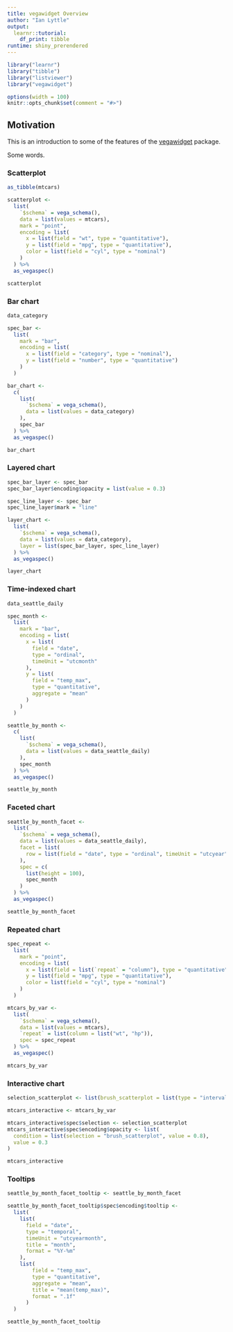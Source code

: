 ```yaml
---
title: vegawidget Overview
author: "Ian Lyttle"
output:
  learnr::tutorial:
    df_print: tibble
runtime: shiny_prerendered
---
```


```r
library("learnr")
library("tibble")
library("listviewer")
library("vegawidget")

options(width = 100)
knitr::opts_chunk$set(comment = "#>")
```

## Motivation

This is an introduction to some of the features of the [vegawidget](https://vegawidget.github.io/vegawidget/) package.

Some words.

### Scatterplot

```r
as_tibble(mtcars)
```

```r
scatterplot <- 
  list(
    `$schema` = vega_schema(),
    data = list(values = mtcars),
    mark = "point",
    encoding = list(
      x = list(field = "wt", type = "quantitative"),
      y = list(field = "mpg", type = "quantitative"),
      color = list(field = "cyl", type = "nominal")
    )
  ) %>%
  as_vegaspec()

scatterplot
```

### Bar chart

```r
data_category
```

```r
spec_bar <- 
  list(
    mark = "bar",
    encoding = list(
      x = list(field = "category", type = "nominal"),
      y = list(field = "number", type = "quantitative")
    )    
  )

bar_chart <- 
  c(
    list(
      `$schema` = vega_schema(),
      data = list(values = data_category)     
    ),
    spec_bar
  ) %>%
  as_vegaspec()

bar_chart
```

### Layered chart

```r
spec_bar_layer <- spec_bar
spec_bar_layer$encoding$opacity = list(value = 0.3)

spec_line_layer <- spec_bar
spec_line_layer$mark = "line"

layer_chart <- 
  list(
    `$schema` = vega_schema(),
    data = list(values = data_category),      
    layer = list(spec_bar_layer, spec_line_layer)
  ) %>%
  as_vegaspec()

layer_chart
```


### Time-indexed chart

```r
data_seattle_daily
```

```r
spec_month <- 
  list(
    mark = "bar",
    encoding = list(
      x = list(
        field = "date",
        type = "ordinal",
        timeUnit = "utcmonth"
      ),
      y = list(
        field = "temp_max",
        type = "quantitative",
        aggregate = "mean"
      )
    )
  )

seattle_by_month <- 
  c(
    list(
      `$schema` = vega_schema(),
      data = list(values = data_seattle_daily)
    ),
    spec_month    
  ) %>%
  as_vegaspec()

seattle_by_month
```

### Faceted chart

```r
seattle_by_month_facet <- 
  list(
    `$schema` = vega_schema(),
    data = list(values = data_seattle_daily),
    facet = list(
      row = list(field = "date", type = "ordinal", timeUnit = "utcyear")
    ),
    spec = c(
      list(height = 100),
      spec_month
    )
  ) %>%
  as_vegaspec()

seattle_by_month_facet
```


### Repeated chart

```r
spec_repeat <- 
  list(
    mark = "point",
    encoding = list(
      x = list(field = list(`repeat` = "column"), type = "quantitative"),
      y = list(field = "mpg", type = "quantitative"),
      color = list(field = "cyl", type = "nominal")
    )
  )

mtcars_by_var <-
  list(
    `$schema` = vega_schema(),
    data = list(values = mtcars),
    `repeat` = list(column = list("wt", "hp")),
    spec = spec_repeat
  ) %>%
  as_vegaspec()

mtcars_by_var
```

### Interactive chart

```r
selection_scatterplot <- list(brush_scatterplot = list(type = "interval"))

mtcars_interactive <- mtcars_by_var

mtcars_interactive$spec$selection <- selection_scatterplot
mtcars_interactive$spec$encoding$opacity <- list(
  condition = list(selection = "brush_scatterplot", value = 0.8),
  value = 0.3
)

mtcars_interactive
```

### Tooltips


```r
seattle_by_month_facet_tooltip <- seattle_by_month_facet

seattle_by_month_facet_tooltip$spec$encoding$tooltip <-
  list(
    list(
      field = "date", 
      type = "temporal", 
      timeUnit = "utcyearmonth",
      title = "month",
      format = "%Y-%m"
    ),
    list(
        field = "temp_max",
        type = "quantitative",
        aggregate = "mean",
        title = "mean(temp_max)",
        format = ".1f"
      )
  )

seattle_by_month_facet_tooltip
```
